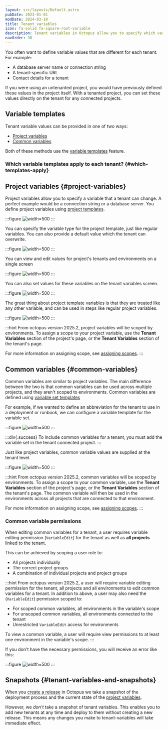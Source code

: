 ```yaml
---
layout: src/layouts/Default.astro
pubDate: 2023-01-01
modDate: 2024-03-10
title: Tenant variables
icon: fa-solid fa-square-root-variable
description: Tenant variables in Octopus allow you to specify which variables are required to deploy a project to a tenant successfully; Project variables are values that differ between projects and environments. Common variables are common across multiple tenants that require a unique value per tenant.
navOrder: 30
---
```


You often want to define variable values that are different for each tenant. For example:
- A database server name or connection string
- A tenant-specific URL
- Contact details for a tenant

If you were using an untenanted project, you would have previously defined these values in the project itself. With a tenanted project, you can set these values directly on the tenant for any connected projects.

## Variable templates

Tenant variable values can be provided in one of two ways:

- [Project variables](#project-variables)
- [Common variables](#common-variables)

Both of these methods use the [variable templates](/docs/projects/variables/variable-templates) feature.

### Which variable templates apply to each tenant? \{#which-templates-apply}

<TenantsWhichVariableTemplatesApply />

## Project variables \{#project-variables}

Project variables allow you to specify a variable that a tenant can change. A perfect example would be a connection string or a database server. You define project variables using [project templates](/docs/projects/variables/variable-templates/#project-templates).

:::figure
![](/docs/tenants/images/project-template-screen.png "width=500")
:::

You can specify the variable type for the project template, just like regular variables. You can also provide a default value which the tenant can overwrite.

:::figure
![](/docs/tenants/images/project-template-edit.png "width=500")
:::

You can view and edit values for project's tenants and environments on a single screen

:::figure
![](/docs/tenants/images/project-template-screen-edit.png "width=500")
:::

You can also set values for these variables on the tenant variables screen.

:::figure
![](/docs/tenants/images/project-template-tenant-value.png "width=500")
:::

The great thing about project template variables is that they are treated like any other variable, and can be used in steps like regular project variables.

:::figure
![](/docs/tenants/images/project-template-variable-value-in-step.png "width=500")
:::

:::hint
From octopus version 2025.2, project variables will be scoped by environments. To assign a scope to your project variable, use the **Tenant Variables** section of the project's page, or the **Tenant Variables** section of the tenant's page. 

For more information on assigning scope, see [assigning scopes](/docs/projects/variables/getting-started.md#using-multiple-scopes).
:::


## Common variables \{#common-variables}

Common variables are similar to project variables. The main difference between the two is that common variables can be used across multiple projects, and they aren't scoped to environments. Common variables are defined using [variable set templates](/docs/projects/variables/variable-templates/#adding-a-variable-template)

For example, if we wanted to define an abbreviation for the tenant to use in a deployment or runbook, we can configure a variable template for the variable set.

:::figure
![](/docs/tenants/images/common-variable-template.png "width=500")
:::

:::div{.success}
To include common variables for a tenant, you must add the variable set in the tenant connected project.
:::

Just like project variables, common variable values are supplied at the tenant level.

:::figure
![](/docs/tenants/images/common-variable-tenant-value.png "width=500")
:::

:::hint
From octopus version 2025.2, common variables will be scoped by environments. To assign a scope to your common variable, use the **Tenant Variables** section of the project's page, or the **Tenant Variables** section of the tenant's page. The common variable will then be used in the environments across all projects that are connected to that environment. 

For more information on assigning scope, see [assigning scopes](/docs/projects/variables/getting-started.md#using-multiple-scopes).
:::

### Common variable permissions

When editing common variables for a tenant, a user requires variable editing permission (`VariableEdit`) for the tenant as well as **all projects** linked to the tenant. 

This can be achieved by scoping a user role to:
- All projects individually 
- The correct project groups 
- A combination of individual projects and project groups

:::hint
From octopus version 2025.2, a user will require variable editing permission for the tenant, all projects and all environments to edit common variables for a tenant. In addition to above, a user may also need the (`VariableEdit`) permission scoped to:
- For scoped common variables, all environments in the variable's scope
- For unscoped common variables, all environments connected to the tenant
- Unrestricted `VariableEdit` access for environments

To view a common variable, a user will require view permissions to at least one environment in the variable's scope. 
:::

If you don't have the necessary permissions, you will receive an error like this:

:::figure
![](/docs/tenants/images/common-variable-permissions-error.png "width=500")
:::

## Snapshots \{#tenant-variables-and-snapshots}

When you [create a release](/docs/octopus-rest-api/octopus-cli/create-release/) in Octopus we take a snapshot of the deployment process and the current state of the [project variables](/docs/projects/variables). 

However, we *don't* take a snapshot of tenant variables. This enables you to add new tenants at any time and deploy to them without creating a new release. This means any changes you make to tenant-variables will take immediate effect.
